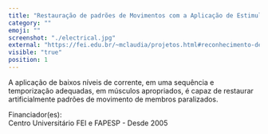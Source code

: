```yaml
---
title: "Restauração de padrões de Movimentos com a Aplicação de Estimulação Elétrica Neuromuscular"
category: ""
emoji: ""
screenshot: "./electrical.jpg"
external: "https://fei.edu.br/~mclaudia/projetos.html#reconhecimento-de-padroes-e-classificacao-de-sinais-eletroencefalograficos"
visible: "true"
position: 1
---
```


A aplicação de baixos níveis de corrente, em uma sequência e temporização adequadas, em músculos apropriados, é capaz de restaurar artificialmente padrões de movimento de membros paralizados.

Financiador(es):  
Centro Universitário FEI e FAPESP - Desde 2005 